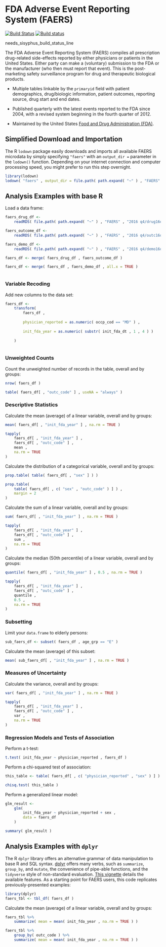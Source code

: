 # FDA Adverse Event Reporting System (FAERS) {-}

[![Build Status](https://travis-ci.org/asdfree/faers.svg?branch=master)](https://travis-ci.org/asdfree/faers) [![Build status](https://ci.appveyor.com/api/projects/status/github/asdfree/faers?svg=TRUE)](https://ci.appveyor.com/project/ajdamico/faers)

needs_sisyphus_build_status_line

The FDA Adverse Event Reporting System (FAERS) compiles all prescription drug-related side-effects reported by either physicians or patients in the United States. Either party can make a (voluntary) submission to the FDA or the manufacturer (who then must report that event). This is the post-marketing safety surveillance program for drug and therapeutic biological products.

* Multiple tables linkable by the `primaryid` field with patient demographics, drug/biologic information, patient outcomes, reporting source, drug start and end dates.

* Published quarterly with the latest events reported to the FDA since 2004, with a revised system beginning in the fourth quarter of 2012.

* Maintained by the United States [Food and Drug Administration (FDA)](http://www.fda.gov/).

## Simplified Download and Importation {-}

The R `lodown` package easily downloads and imports all available FAERS microdata by simply specifying `"faers"` with an `output_dir =` parameter in the `lodown()` function. Depending on your internet connection and computer processing speed, you might prefer to run this step overnight.

```r
library(lodown)
lodown( "faers" , output_dir = file.path( path.expand( "~" ) , "FAERS" ) )
```

## Analysis Examples with base R {-}

Load a data frame:

```r
faers_drug_df <- 
	readRDS( file.path( path.expand( "~" ) , "FAERS" , "2016 q4/drug16q4.rds" ) )

faers_outcome_df <- 
	readRDS( file.path( path.expand( "~" ) , "FAERS" , "2016 q4/outc16q4.rds" ) )

faers_demo_df <- 
	readRDS( file.path( path.expand( "~" ) , "FAERS" , "2016 q4/demo16q4.rds" ) )

faers_df <- merge( faers_drug_df , faers_outcome_df )

faers_df <- merge( faers_df , faers_demo_df , all.x = TRUE )
```

```r

```

### Variable Recoding {-}

Add new columns to the data set:
```r
faers_df <- 
	transform( 
		faers_df , 
		
		physician_reported = as.numeric( occp_cod == "MD" ) ,
		
		init_fda_year = as.numeric( substr( init_fda_dt , 1 , 4 ) )
		
	)
	
```

### Unweighted Counts {-}

Count the unweighted number of records in the table, overall and by groups:
```r
nrow( faers_df )

table( faers_df[ , "outc_code" ] , useNA = "always" )
```

### Descriptive Statistics {-}

Calculate the mean (average) of a linear variable, overall and by groups:
```r
mean( faers_df[ , "init_fda_year" ] , na.rm = TRUE )

tapply(
	faers_df[ , "init_fda_year" ] ,
	faers_df[ , "outc_code" ] ,
	mean ,
	na.rm = TRUE 
)
```

Calculate the distribution of a categorical variable, overall and by groups:
```r
prop.table( table( faers_df[ , "sex" ] ) )

prop.table(
	table( faers_df[ , c( "sex" , "outc_code" ) ] ) ,
	margin = 2
)
```

Calculate the sum of a linear variable, overall and by groups:
```r
sum( faers_df[ , "init_fda_year" ] , na.rm = TRUE )

tapply(
	faers_df[ , "init_fda_year" ] ,
	faers_df[ , "outc_code" ] ,
	sum ,
	na.rm = TRUE 
)
```

Calculate the median (50th percentile) of a linear variable, overall and by groups:
```r
quantile( faers_df[ , "init_fda_year" ] , 0.5 , na.rm = TRUE )

tapply(
	faers_df[ , "init_fda_year" ] ,
	faers_df[ , "outc_code" ] ,
	quantile ,
	0.5 ,
	na.rm = TRUE 
)
```

### Subsetting {-}

Limit your `data.frame` to elderly persons:
```r
sub_faers_df <- subset( faers_df , age_grp == "E" )
```
Calculate the mean (average) of this subset:
```r
mean( sub_faers_df[ , "init_fda_year" ] , na.rm = TRUE )
```

### Measures of Uncertainty {-}

Calculate the variance, overall and by groups:
```r
var( faers_df[ , "init_fda_year" ] , na.rm = TRUE )

tapply(
	faers_df[ , "init_fda_year" ] ,
	faers_df[ , "outc_code" ] ,
	var ,
	na.rm = TRUE 
)
```

### Regression Models and Tests of Association {-}

Perform a t-test:
```r
t.test( init_fda_year ~ physician_reported , faers_df )
```

Perform a chi-squared test of association:
```r
this_table <- table( faers_df[ , c( "physician_reported" , "sex" ) ] )

chisq.test( this_table )
```

Perform a generalized linear model:
```r
glm_result <- 
	glm( 
		init_fda_year ~ physician_reported + sex , 
		data = faers_df
	)

summary( glm_result )
```

## Analysis Examples with `dplyr` {-}

The R `dplyr` library offers an alternative grammar of data manipulation to base R and SQL syntax. [dplyr](https://github.com/tidyverse/dplyr/) offers many verbs, such as `summarize`, `group_by`, and `mutate`, the convenience of pipe-able functions, and the `tidyverse` style of non-standard evaluation. [This vignette](https://cran.r-project.org/web/packages/dplyr/vignettes/dplyr.html) details the available features. As a starting point for FAERS users, this code replicates previously-presented examples:

```r
library(dplyr)
faers_tbl <- tbl_df( faers_df )
```
Calculate the mean (average) of a linear variable, overall and by groups:
```r
faers_tbl %>%
	summarize( mean = mean( init_fda_year , na.rm = TRUE ) )

faers_tbl %>%
	group_by( outc_code ) %>%
	summarize( mean = mean( init_fda_year , na.rm = TRUE ) )
```


